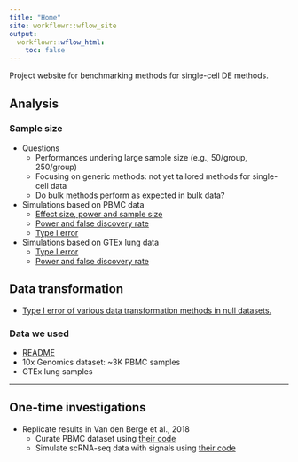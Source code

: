 ```yaml
---
title: "Home"
site: workflowr::wflow_site
output:
  workflowr::wflow_html:
    toc: false
---
```


Project website for benchmarking methods for single-cell DE methods. 


## Analysis

### Sample size 

* Questions
    * Performances undering large sample size (e.g., 50/group, 250/group)
    * Focusing on generic methods: not yet tailored methods for single-cell data
    * Do bulk methods perform as expected in bulk data?

* Simulations based on PBMC data
    * [Effect size, power and sample size](eval_initial.html)
    * [Power and false discovery rate](eval_initial_power.html)
    * [Type I error](eval_initial_type1.html)    
    
* Simulations based on GTEx lung data
    * [Type I error](gtex_type1.html)    
    * [Power and false discovery rate](gtex_power.html)

## Data transformation

* [Type I error of various data transformation methods in null datasets.](transform_null.html)


### Data we used 

* [README](https://github.com/stephenslab/dsc-log-fold-change/blob/master/dsc/data/README.md)
* 10x Genomics dataset: ~3K PBMC samples
* GTEx lung samples

---

## One-time investigations

* Replicate results in Van den Berge et al., 2018
    * Curate PBMC dataset using [their code](pbmc_berge_null.html)
    * Simulate scRNA-seq data with signals using [their code](sim_power_berge_pbmc.html)
    
    


    

